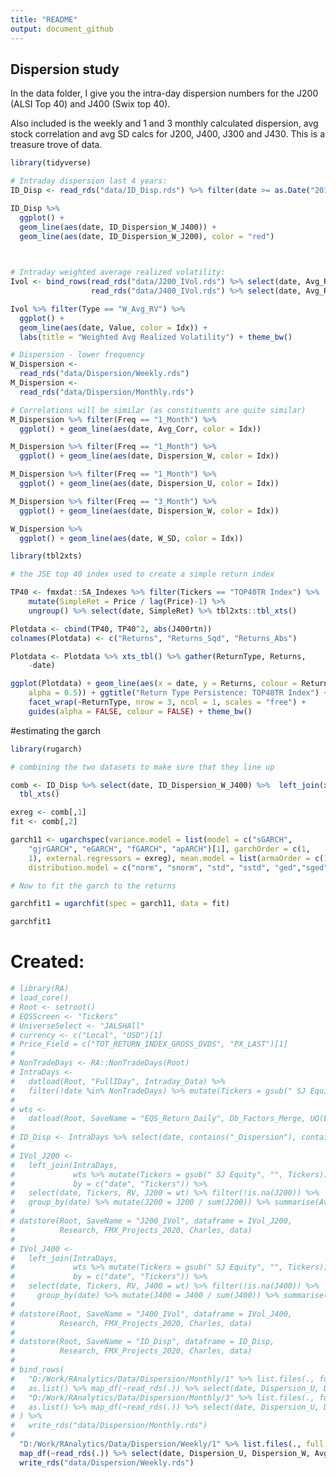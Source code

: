 ```yaml
---
title: "README"
output: document_github
---
```


## Dispersion study

In the data folder, I give you the intra-day dispersion numbers for the J200 (ALSI Top 40) and J400 (Swix top 40).

Also included is the weekly and 1 and 3 monthly calculated dispersion, avg stock correlation and avg SD calcs for J200, J400, J300 and J430. This is a treasure trove of data.



```r
library(tidyverse)

# Intraday dispersion last 4 years:
ID_Disp <- read_rds("data/ID_Disp.rds") %>% filter(date >= as.Date("2016-07-29") & date <= as.Date("2020-07-31"))

ID_Disp %>% 
  ggplot() + 
  geom_line(aes(date, ID_Dispersion_W_J400)) + 
  geom_line(aes(date, ID_Dispersion_W_J200), color = "red")


  
# Intraday weighted average realized volatility:
Ivol <- bind_rows(read_rds("data/J200_IVol.rds") %>% select(date, Avg_RV, W_Avg_RV = W_Avg_RV_J200) %>% mutate(Idx = "J200") %>% gather(Type, Value, -date, -Idx), 
                  read_rds("data/J400_IVol.rds") %>% select(date, Avg_RV, W_Avg_RV = W_Avg_RV_J400) %>% mutate(Idx = "J400") %>% gather(Type, Value, -date, -Idx))

Ivol %>% filter(Type == "W_Avg_RV") %>% 
  ggplot() + 
  geom_line(aes(date, Value, color = Idx)) + 
  labs(title = "Weighted Avg Realized Volatility") + theme_bw()

# Dispersion - lower frequency
W_Dispersion <- 
  read_rds("data/Dispersion/Weekly.rds")
M_Dispersion <- 
  read_rds("data/Dispersion/Monthly.rds")

# Correlations will be similar (as constituents are quite similar)
M_Dispersion %>% filter(Freq == "1_Month") %>% 
  ggplot() + geom_line(aes(date, Avg_Corr, color = Idx))

M_Dispersion %>% filter(Freq == "1_Month") %>% 
  ggplot() + geom_line(aes(date, Dispersion_W, color = Idx))

M_Dispersion %>% filter(Freq == "1_Month") %>% 
  ggplot() + geom_line(aes(date, Dispersion_U, color = Idx))

M_Dispersion %>% filter(Freq == "3_Month") %>% 
  ggplot() + geom_line(aes(date, Dispersion_W, color = Idx))

W_Dispersion %>% 
  ggplot() + geom_line(aes(date, W_SD, color = Idx))
```



```r
library(tbl2xts)

# the JSE top 40 index used to create a simple return index

TP40 <- fmxdat::SA_Indexes %>% filter(Tickers == "TOP40TR Index") %>% 
    mutate(SimpleRet = Price / lag(Price)-1) %>% 
    ungroup() %>% select(date, SimpleRet) %>% tbl2xts::tbl_xts()

Plotdata <- cbind(TP40, TP40^2, abs(J400rtn))
colnames(Plotdata) <- c("Returns", "Returns_Sqd", "Returns_Abs")

Plotdata <- Plotdata %>% xts_tbl() %>% gather(ReturnType, Returns, 
    -date)

ggplot(Plotdata) + geom_line(aes(x = date, y = Returns, colour = ReturnType, 
    alpha = 0.5)) + ggtitle("Return Type Persistence: TOP40TR Index") + 
    facet_wrap(~ReturnType, nrow = 3, ncol = 1, scales = "free") + 
    guides(alpha = FALSE, colour = FALSE) + theme_bw()

```


#estimating the garch 

```r
library(rugarch)

# combining the two datasets to make sure that they line up 

comb <- ID_Disp %>% select(date, ID_Dispersion_W_J400) %>%  left_join(xts_tbl(TP40), by="date") %>%
  tbl_xts()

exreg <- comb[,1]
fit <- comb[,2]

garch11 <- ugarchspec(variance.model = list(model = c("sGARCH", 
    "gjrGARCH", "eGARCH", "fGARCH", "apARCH")[1], garchOrder = c(1, 
    1), external.regressors = exreg), mean.model = list(armaOrder = c(1, 0), include.mean = TRUE), 
    distribution.model = c("norm", "snorm", "std", "sstd", "ged","sged", "nig", "ghyp", "jsu")[1])

# Now to fit the garch to the returns

garchfit1 = ugarchfit(spec = garch11, data = fit)

garchfit1


```



# Created:

```r
# library(RA)
# load_core()
# Root <- setroot()
# EQSScreen <- "Tickers"
# UniverseSelect <- "JALSHAll"
# currency <- c("Local", "USD")[1]
# Price_Field = c("TOT_RETURN_INDEX_GROSS_DVDS", "PX_LAST")[1]
# 
# NonTradeDays <- RA::NonTradeDays(Root)
# IntraDays <-
#   datload(Root, "FullIDay", Intraday_Data) %>%
#   filter(!date %in% NonTradeDays) %>% mutate(Tickers = gsub(" SJ Equity", "", Tickers))
# 
# wts <-
#   datload(Root, SaveName = "EQS_Return_Daily", Db_Factors_Merge, UQ(EQSScreen), UQ(UniverseSelect), UQ(currency), UQ(Price_Field), EQS_Return_Daily)
# 
# ID_Disp <- IntraDays %>% select(date, contains("_Dispersion"), contains("_PXMove") ) %>% unique
# 
# IVol_J200 <-
#   left_join(IntraDays,
#             wts %>% mutate(Tickers = gsub(" SJ Equity", "", Tickers)) %>% select(date, Tickers, wt = J200_W_Adj) %>% filter(!is.na(wt)),
#             by = c("date", "Tickers")) %>%
#   select(date, Tickers, RV, J200 = wt) %>% filter(!is.na(J200)) %>%
#   group_by(date) %>% mutate(J200 = J200 / sum(J200)) %>% summarise(Avg_RV = mean(RV), W_Avg_RV_J200 = sum(J200 * RV) ) %>% ungroup() %>% unique
# 
# datstore(Root, SaveName = "J200_IVol", dataframe = IVol_J200,
#          Research, FMX_Projects_2020, Charles, data)
# 
# IVol_J400 <-
#   left_join(IntraDays,
#             wts %>% mutate(Tickers = gsub(" SJ Equity", "", Tickers)) %>% select(date, Tickers, wt = J400_W_Adj) %>% filter(!is.na(wt)),
#             by = c("date", "Tickers")) %>%
#   select(date, Tickers, RV, J400 = wt) %>% filter(!is.na(J400)) %>%
#     group_by(date) %>% mutate(J400 = J400 / sum(J400)) %>% summarise(Avg_RV = mean(RV), W_Avg_RV_J400 = sum(J400 * RV)) %>% ungroup() %>% unique
# 
# datstore(Root, SaveName = "J400_IVol", dataframe = IVol_J400,
#          Research, FMX_Projects_2020, Charles, data)
# 
# datstore(Root, SaveName = "ID_Disp", dataframe = ID_Disp,
#          Research, FMX_Projects_2020, Charles, data)
# 
# bind_rows(
#   "D:/Work/RAnalytics/Data/Dispersion/Monthly/1" %>% list.files(., full.names = T, recursive = T) %>%
#   as.list() %>% map_df(~read_rds(.)) %>% select(date, Dispersion_U, Dispersion_W, Avg_Corr, W_SD, Avg_SD, Idx) %>% unique %>% mutate(Freq = "1_Month"),
#   "D:/Work/RAnalytics/Data/Dispersion/Monthly/3" %>% list.files(., full.names = T, recursive = T) %>%
#   as.list() %>% map_df(~read_rds(.)) %>% select(date, Dispersion_U, Dispersion_W, Avg_Corr, W_SD, Idx) %>% unique %>% mutate(Freq = "3_Month")
# ) %>%
#   write_rds("data/Dispersion/Monthly.rds")
# 
  "D:/Work/RAnalytics/Data/Dispersion/Weekly/1" %>% list.files(., full.names = T, recursive = T) %>%
  map_df(~read_rds(.)) %>% select(date, Dispersion_U, Dispersion_W, Avg_Corr, W_SD, Idx) %>% unique %>% mutate(Freq = "Weekly") %>% 
  write_rds("data/Dispersion/Weekly.rds")


```

